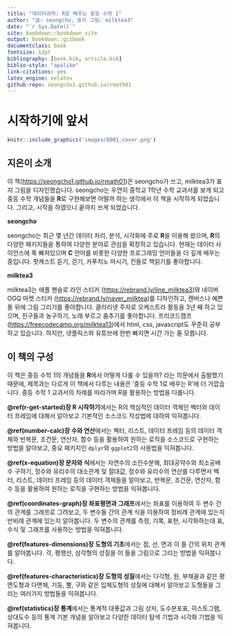 ```yaml
--- 
title: "데이터과학: R로 배우는 중등 수학 1"
author: "글: seongcho, 표지 그림: milktea3"
date: "`r Sys.Date()`"
site: bookdown::bookdown_site
output: bookdown::gitbook
documentclass: book
fontsize: 12pt
bibliography: [book.bib, article.bib]
biblio-style: "apalike"
link-citations: yes
latex_engine: xelatex
github-repo: seongcho1.github.io/rmath01
---
```


# 시작하기에 앞서 {-}

```r
knitr::include_graphics('images/0001_cover.png')
```

## 지은이 소개 {-}


이 책(<https://seongcho1.github.io/rmath01>)은 seongcho가 쓰고, milktea3가 표지 그림을 디자인했습니다. seongcho는 우연히 중학교 $1$학년 수학 교과서를 보게 되고 중등 수학 개념들을 **R**로 구현해보면 어떨까 하는 생각에서 이 책을 시작하게 되었습니다. 그리고, 시작을 하였으니 끝까지 쓰게 되었습니다. 

**seongcho**

seongcho는 최근 몇 년간 데이터 처리, 분석, 시각화에 주로 **R**을 이용해 왔으며, **R**의 다양한 패키지들을 통하여 다양한 분야로 관심을 확장하고 있습니다. 현재는 데이터 사이언스에 푹 빠져있으며 **C** 언어를 비롯한 다양한 프로그래밍 언어들을 더 깊게 배우는 중입니다. 팟캐스트 듣기, 걷기, 카푸치노 마시기, 킨들로 책읽기를 좋아합니다.


**milktea3**

milktea3는 애플 펜슬로 라인 스티커 (<https://rebrand.ly/line_milktea3>)와 네이버 OGQ 마켓 스티커 (<https://rebrand.ly/naver_milktea>)를 디자인하고, 캔버스나 예쁜 돌 위에 그림 그리기를 좋아합니다. 클라리넷 주자로 오케스트라 활동을 $3$년 째 하고 있으며, 친구들과 농구하기, 노래 부르고 춤추기를 좋아합니다. 프리코드캠프 (<https://freecodecamp.org/milktea13>)에서 html, css, javascript도 꾸준히 공부하고 있습니다. 하지만, 넷플릭스와 유튜브에 한번 빠지면 시간 가는 줄 모릅니다. 


## 이 책의 구성 {-}

이 책은 중등 수학 1의 개념들을 **R**에서 어떻게 다룰 수 있을까? 라는 의문에서 출발했기 때문에, 제목과는 다르게 이 책에서 다루는 내용은 '중등 수학 1로 배우는 R'에 더 가깝습니다. 중등 수학 1 교과서의 차례를 따라가며 R을 활용하는 방법을 다룹니다.


**\@ref(r-get-started)장 R 시작하기**에서는 R의 핵심적인 데이터 객체인 벡터와 데이터 프레임에 대해서 알아보고 기본적인 소스코드 작성법에 대하여 익혀봅니다.

**\@ref(number-calc)장 수와 연산**에서는 벡터, 리스트, 데이터 프레임 등의 데이터 객체와 반복문, 조건문, 연산자, 함수 등을 활용하여 원하는 로직을 소스코드로 구현하는 방법을 알아보고, 중요 패키지인 ```dplyr```와 ```ggplot2```의 사용법을 익혀봅니다.

**\@ref(x-equation)장 문자와 식**에서는 자연수의 소인수분해, 최대공약수와 최소공배수 구하기, 정수와 유리수의 대소관계 및 절대값, 정수와 유리수의 연산를 다루면서 벡터, 리스트, 데이터 프레임 등의  데이터 객체들을 알아보고, 반복문, 조건문, 연산자, 함수 등을 활용하여 원하는 로직을 구현하는 방법을 익혀봅니다.

**\@ref(coordinates-graph)장 좌표평면과 그래프**에서는 좌표를 이용하여 두 변수 간의 관계를 그래프로 그려보고, 두 변수들 간의 관계 식을 이용하여 정비례 관계에 있는지 반비례 관계에 있는지 알아봅니다. 두 변수의 관계를 측정, 기록, 표현, 시각화하는데 표, 수식 및 그래프를 사용하는 방법을 익혀봅니다. 

**\@ref(features-dimensions)장 도형의 기초**에서는  점, 선, 면과 이 들 간의 위치 관계를 알아봅니다. 각, 평행선, 삼각형의 성질을 이 들을 그림으로 그리는 방법을 익혀봅니다.

**\@ref(features-characteristics)장 도형의 성질**에서는 다각형, 원, 부채꼴과 같은 평면도형과 다면체, 기둥, 뿔, 구와 같은 입체도형의 성질에 대해서 알아보고 도형들을 그리는 여러가지 방법들을 익혀봅니다.

**\@ref(statistics)장 통계**에서는 통계적 대푯값과 그림 상자, 도수분포표, 히스토그램, 상대도수 등의 통계 기본 개념을 알아보고 다양한 데이터 탐색 기법과 시각화 기법을 익혀봅니다.

